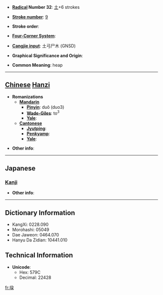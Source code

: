 * '''[[Wiktionary:Chinese radical index| Radical]] Number 32''': [[Wiktionary:Chinese radical index 土|土]]+6 strokes

* '''[[Wiktionary:Chinese total strokes index|Stroke number]]''': [[Wiktionary:Chinese total strokes index 9|9]]

* '''Stroke order''': 

* '''[[Wiktionary:Chinese four corner index|Four-Corner System]]''': 

* '''[[Wiktionary:Chinese Cangjie index|Cangjie input]]''': 土弓尸木 (GNSD)

* '''Graphical Significance and Origin''': 

* '''Common Meaning''': heap

----

== [[Chinese]] [[Hanzi]] ==

* '''Romanizations'''
** '''[[Mandarin]]'''
*** '''[[Pinyin]]''': duǒ (duo3)
*** '''[[Wade-Giles]]''': to<sup>3</sup>
*** '''[[Yale]]''': 
** '''[[Cantonese]]'''
*** '''[[Jyutping]]''':
*** '''[[Penkyamp]]''': 
*** '''[[Yale]]''': 

* '''Other info''': 

----

==Japanese==
===[[Kanji]]===
{{kanji|on readings=[[だ]] (da)
|kun readings=[[つみかされる]] (tsumikasareru)
}}

* '''Other info''':  

----

== Dictionary Information ==

* KangXi: 0228.090
* Morohashi: 05049
* Dae Jaweon: 0464.070
* Hanyu Da Zidian: 10441.010

== Technical Information ==

* '''Unicode''':
** Hex: 579C
** Decimal: 22428

[[fr:垜]]